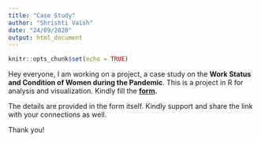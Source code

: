 ```yaml
---
title: "Case Study"
author: "Shrishti Vaish"
date: "24/09/2020"
output: html_document
---
```


```r
knitr::opts_chunk$set(echo = TRUE)
```

Hey everyone, I am working on a project, a case study on the **Work Status and Condition of Women during the Pandemic**. This is a project in R for analysis and visualization. 
Kindly fill the **[form](https://forms.gle/s6xQoQnQULJjDcGW8).**

The details are provided in the form itself. 
Kindly support and share the link with your connections as well.

Thank you!